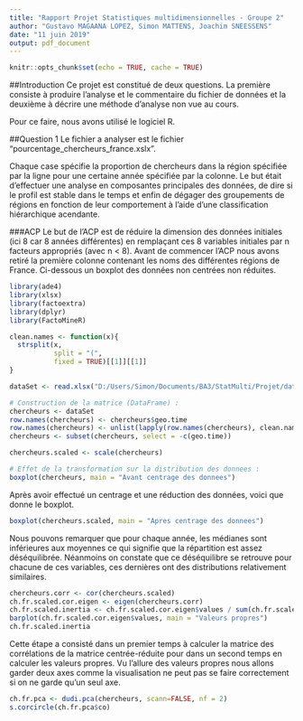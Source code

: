 ---
title: "Rapport Projet Statistiques multidimensionnelles - Groupe 2"
author: "Gustavo MAGAANA LOPEZ, Simon MATTENS, Joachim SNEESSENS"
date: "11 juin 2019"
output: pdf_document
---

```{r setup, include=FALSE}
knitr::opts_chunk$set(echo = TRUE, cache = TRUE)
```

##Introduction
Ce projet est constitué de deux questions. La première consiste à produire l'analyse et le commentaire du fichier de données et la deuxième à décrire une méthode d'analyse non vue au cours. 

Pour ce faire, nous avons utilisé le logiciel R. 


##Question 1 
Le fichier a analyser est le fichier "pourcentage_chercheurs_france.xslx".

Chaque case spécifie la proportion de chercheurs dans la région spécifiée par la ligne pour une certaine année spécifiée par la colonne.
Le but était d'effectuer une analyse en composantes principales des données, de dire si le profil est stable dans le temps et enfin de dégager des groupements de régions en fonction de leur comportement à l'aide d'une classification hiérarchique acendante.

###ACP
Le but de l'ACP est de réduire la dimension des données initiales (ici 8 car 8 années différentes) en remplaçant ces 8 variables initiales par n facteurs appropriés (avec n < 8).
Avant de commencer l'ACP nous avons retiré la première colonne contenant les noms des différentes régions de France.
Ci-dessous un boxplot des données non centrées non réduites.

```{r somePlot, echo=FALSE, message=FALSE}

library(ade4)
library(xlsx)
library(factoextra)
library(dplyr)
library(FactoMineR)

clean.names <- function(x){
  strsplit(x, 
           split = "(",
           fixed = TRUE)[[1]][[1]]
}

dataSet <- read.xlsx("D:/Users/Simon/Documents/BA3/StatMulti/Projet/data.xlsx",sheetIndex=1)

# Construction de la matrice (DataFrame) :
chercheurs <- dataSet
row.names(chercheurs) <- chercheurs$geo.time
row.names(chercheurs) <- unlist(lapply(row.names(chercheurs), clean.names))
chercheurs <- subset(chercheurs, select = -c(geo.time))

chercheurs.scaled <- scale(chercheurs)

# Effet de la transformation sur la distribution des donnees :
boxplot(chercheurs, main = "Avant centrage des donnees")
```

Après avoir effectué un centrage et une réduction des données, voici que donne le boxplot.

```{r plot, echo=FALSE, message=FALSE}
boxplot(chercheurs.scaled, main = "Apres centrage des donnees")
```
Nous pouvons remarquer que pour chaque année, les médianes sont inférieures aux moyennes ce qui signifie que la répartition est assez déséquilibrée. Néanmoins on constate que ce déséquilibre se retrouve pour chacune de ces variables, ces dernières ont des distributions relativement similaires.


```{r plot2, echo=FALSE, message=FALSE}
chercheurs.corr <- cor(chercheurs.scaled)
ch.fr.scaled.cor.eigen <- eigen(chercheurs.corr)
ch.fr.scaled.inertia <- ch.fr.scaled.cor.eigen$values / sum(ch.fr.scaled.cor.eigen$values)
barplot(ch.fr.scaled.cor.eigen$values, main = "Valeurs propres")
ch.fr.scaled.inertia
```
Cette étape a consisté dans un premier temps à calculer la matrice des corrélations de la matrice centrée-réduite pour dans un second temps en calculer les valeurs propres.
Vu l'allure des valeurs propres nous allons garder deux axes comme la visualisation ne peut pas se faire correctement si on ne garde qu'un seul axe.

```{r plot3, echo=FALSE, message=FALSE}
ch.fr.pca <- dudi.pca(chercheurs, scann=FALSE, nf = 2)
s.corcircle(ch.fr.pca$co)

```
